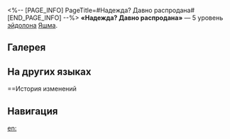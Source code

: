 <%-- [PAGE_INFO]
PageTitle=#Надежда? Давно распродана#
[END_PAGE_INFO] --%>
{{Эйдолон Инфобокс
|Название         = Надежда? Давно распродана
|Изображение      = Эйдолон Надежда? Давно распродана.png
|Персонаж         = Яшма
|Уровень          = 5
|Длительность     = 
|Описание         = Уровень сверхспособности повышается на 2, максимальный уровень - 15. Уровень базовой атаки повышается на 1, максимальный уровень - 10.
|Свойство1        = 
|Масштабирование1 = 
}}
'''«Надежда? Давно распродана»''' — 5 уровень [[эйдолон]]а [[Яшма]].

==Галерея==
{{Галерея|position=left|captionalign=center
|Персонаж Яшма Эйдолон 5.png|Осколок Эйдолона
}}

==На других языках==
{{На других языках
|en   = Hope? Hitherto Forfeited
|zhs  = 希冀？已然绝卖
|zht  = 希冀？已然絕賣
|ja   = {{Rubi|希望|きぼう}}？
すでに{{Rubi|売|う}}り{{Rubi|渡|わた}}し{{Rubi|済|ず}}み
|ko   = 희망? 유전물이 된 지 오래
|es   = ¿Esperanza? Dada en pago hace tiempo
|fr   = Abolition de l'espoir
|ru   = Надежда? Давно распродана
|th   = Hope? Hitherto Forfeited
|vi   = Hy Vọng? Đã Bán Quyền Sở Hữu
|de   = Hoffnung? Bereits ausverkauft
|id   = Hope? Hitherto Forfeited
|pt   = Esperança? Doravante Abdicada
}}

==История изменений
{{История изменений|3.5}}

==Навигация==
{{Навык Навбокс|Яшма}}

[[en:]]
